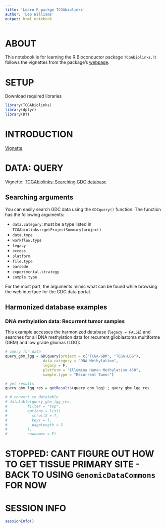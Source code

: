 ```yaml
---
title: 'Learn R packge TCGAbiolinks'
author: 'Leo Williams'
output: html_notebook
---
```


# ABOUT

This notebook is for learning the R Bioconductor package `TCGAbiolinks`. It follows the vignettes from the package's [webpage](https://bioconductor.org/packages/release/bioc/html/TCGAbiolinks.html).

# SETUP

Download required libraries

```r
library(TCGAbiolinks)
library(dplyr)
library(DT)
```

# INTRODUCTION

[Vignette](https://bioconductor.org/packages/release/bioc/vignettes/TCGAbiolinks/inst/doc/index.html)

# DATA: QUERY

Vignette: [TCGAbiolinks: Searching GDC database](https://bioconductor.org/packages/release/bioc/vignettes/TCGAbiolinks/inst/doc/query.html)

## Searching arguments

You can easily search GDC data using the `GDCquery()` function. The function has the following arguments:

-   `data.category`: must be a type listed in `TCGAbiolinks::getProjectSummary(project)`
-   `data.type`
-   `workflow.type`
-   `legacy`
-   `access`
-   `platform`
-   `file.type`
-   `barcode`
-   `experimental.strategy`
-   `sample.type`

For the most part, the arguments mimic what can be found while browsing the web interface for the GDC data portal.

## Harmonized database examples

### DNA methylation data: Recurrent tumor samples

This example accesses the harmonized database (`legacy = FALSE`) and searches for all DNA methylation data for recurrent glioblastoma multiforme (GBM) and low grade gliomas (LGG):

```r
# query for data
query_gbm_lgg = GDCquery(project = c("TCGA-GBM", "TCGA-LGG"), 
				 data.category = "DNA Methylation", 
				 legacy = F, 
				 platform = "Illumina Human Methylation 450", 
				 sample.type = "Recurrent Tumor")

# get results
query_gbm_lgg_res = getResults(query_gbm_lgg) ; query_gbm_lgg_res

# # convert to datatable
# datatable(query_gbm_lgg_res, 
# 		  filter = "top", 
# 		  options = list(
# 		  	scrollX = T,
# 		  	keys = T,
# 		  	pageLength = 5
# 		  ), 
# 		  rownames = F)
```

# STOPPED: CANT FIGURE OUT HOW TO GET TISSUE PRIMARY SITE - BACK TO USING `GenomicDataCommons` FOR NOW

<!-- ### Samples with DNA methylation and gene expression data -->

<!-- This example accesses the harmonized database and searches for all patients with DNA methylation and gene expression data for colon adenocarcinoma: -->

<!-- ```{r methyl-genex-coad} -->

<!-- interse -->

<!-- ``` -->

# SESSION INFO

```r
sessionInfo()
```
